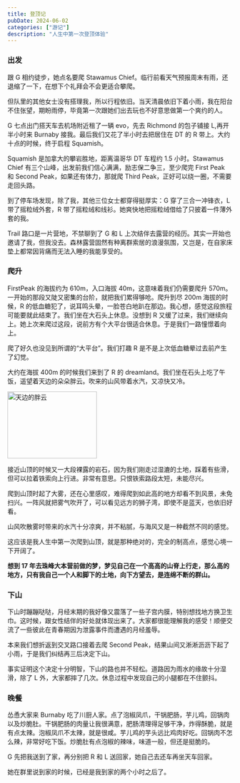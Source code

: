 ```yaml
---
title: 登顶记
pubDate: 2024-06-02
categories: ["游记"]
description: "人生中第一次登顶体验"
---
```



### 出发

跟 G 相约徒步，她点名要爬 Stawamus Chief。临行前看天气预报周末有雨，还退缩了一下，在想下个礼拜会不会更适合攀爬。

但队里的其他女士没有搭理我，所以行程依旧。当天清晨依旧下着小雨，我在阳台不住张望，期盼雨停，毕竟第一次跟她们出去玩也不好意思做第一个爽约的人。

G 七点出门搭天车去机场附近租了一辆 evo，先去 Richmond 的包子铺接 L,再开半小时来 Burnaby 接我。最后我们又花了半小时去把居住在 DT 的 R 带上。大约十点的时候，终于启程 Squamish。

Squamish 是加拿大的攀岩胜地，距离温哥华 DT 车程约 1.5 小时。Stawamus Chief 有三个山峰，出发前我们信心满满，励志保二争三，至少爬完 First Peak 和 Second Peak，如果还有体力，那就爬 Third Peak，正好可以绕一圈，不需要走回头路。

到了停车场发现，除了我，其他三位女士都穿得挺厚实：G 穿了三合一冲锋衣，L 带了摇粒绒外套，R 带了摇粒绒和线衫。她爽快地把摇粒绒借给了只披着一件薄外套的我。

Trail 路口是一片营地，不禁聊到了 G 和 L 上次结伴去露营的经历。其实一开始也邀请了我，但我没去。森林露营固然有种离群索居的浪漫氛围，又岂是，在自家床垫上都常因背痛而无法入睡的我能享受的。

### 爬升

FirstPeak 的海拔约为 610m，入口海拔 40m，这意味着我们仍需要爬升 570m。一开始的那段又陡又密集的台阶，就把我们累得够呛。爬升到尽 200m 海拔的时候，R 的低血糖犯了，说耳鸣头晕，一脸苍白地趴在那边。我心想，感觉这段旅程可能要就此结束了。我们坐在大石头上休息。没想到 R 又缓了过来，我们继续向上。她上次来爬过这段，说前方有个大平台很适合休息。于是我们一路憧憬着向上。

爬了好久也没见到所谓的“大平台”。我们打趣 R 是不是上次低血糖晕过去前产生了幻觉。

大约在海拔 400m 的时候我们来到了 R 的 dreamland。我们坐在石头上吃了午饭，遥望着天边的朵朵胖云。吹来的山风带着水汽，又凉快又冷。

<Image src="../../assets/cloud.jpg" alt="天边的胖云" width="200" height="150" />

接近山顶的时候又一大段裸露的岩石，因为我们刚走过湿漉的土地，踩着有些滑，但可以拉着铁索向上行进。非常有意思。只恨铁索路段太短，未能尽兴。

爬到山顶时起了大雾，还在心里感叹，难得爬到如此高的地方却看不到风景，未免扫兴。一阵风就把雾气吹开了，可以看见远方的狮子湾，即使不是蓝天，也依旧好看。

山风吹散雾时带来的水汽十分凉爽，并不粘腻，与海风又是一种截然不同的感觉。

这应该是我人生中第一次爬到山顶，就是那种绝对的，完全的制高点，感觉心境一下开阔了。

**想到 17 年去珠峰大本营前做的梦，梦见自己在一个高高的山脊上行走，那么高的地方，只有我自己一个人和脚下的土地，向下方望去，是连绵不断的群山。**

### 下山

下山时蹦蹦哒哒，月经末期的我好像又震落了一些子宫内膜，特别想找地方换卫生巾。这时候，跟女性结伴的好处就体现出来了。大家都很能理解我的感受！顺便交流了一些彼此在青春期因为泄露事件而遭遇的月经羞辱。

本来我们想折返到交叉路口接着去爬 Second Peak，结果山间又淅淅沥沥下起了小雨，于是我们纠结再三后决定下山。

事实证明这个决定十分明智，下山的路也并不轻松。道路因为雨水的缘故十分湿滑，除了 L 外，大家都摔了几次。休息过程中发现自己的小腿都在不住颤抖。

### 晚餐

怂恿大家来 Burnaby 吃了川厨人家。点了泡椒凤爪，干锅肥肠，芋儿鸡，回锅肉以及炒脆肚。干锅肥肠的肉量让我很满意，肥肠清理得足够干净，炸得酥脆，就是有点太辣。泡椒凤爪不太辣，就是很咸。芋儿鸡的芋头远比鸡肉好吃。回锅肉不怎么辣，非常好吃下饭。炒脆肚有点泡椒的辣味，味道一般，但还是挺脆的。

G 先把我送到了家，再分别把 R 和 L 送回家，她自己去还车再坐天车回家。

她在群里说到家的时候，已经是我到家的两个小时之后了。
